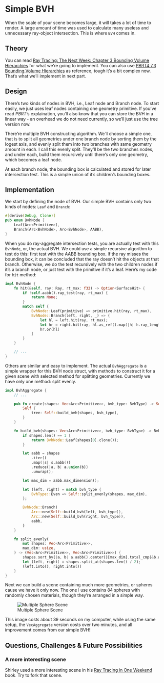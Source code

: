 # Simple BVH {#sec-simple-bvh}

When the scale of your scene becomes large, it will takes a lot of time to render. A large amount of time was used to calculate many useless and unnecessary ray-object intersection. This is where `BVH` comes in.

## Theory

You can read [Ray Tracing: The Next Week: Chapter 3 Bounding Volume Hierarchies](https://raytracing.github.io/books/RayTracingTheNextWeek.html#boundingvolumehierarchies) for what we're going to implement. You can also use [PBRT4 7.3 Bounding Volume Hierarchies](https://pbr-book.org/4ed/Primitives_and_Intersection_Acceleration/Bounding_Volume_Hierarchies.html) as reference, tough it's a bit complex now. That's what we'll implement in next part.

## Design

There's two kinds of nodes in BVH, i.e., Leaf node and Branch node. To start easily, we just uses leaf nodes containing one geometry primitive. If you've read *PBRT*'s explaination, you'll also know that you can store the BVH in a linear way - an overhead we do not need currently, so we'll just use the tree version now.

There're multiple BVH constructing algorithm. We'll choose a simple one, that is to split all geometries under one branch node by sorting them by the logest axis, and evenly split them into two branches with same geometry amount in each. I call this evenly split. They'll be the two branches nodes, and under each, build them recursively until there's only one geometry, which becomes a leaf node.

At each branch node, the bounding box is calculated and stored for later intersection test. This is a simple union of it's children's bounding boxes.

## Implementation

We start by defining the node of BVH. Our simple BVH contains only two kinds of nodes: `Leaf` and `Branch`:

```Rust
#[derive(Debug, Clone)]
pub enum BvhNode {
    Leaf(Arc<Primitive>),
    Branch(Arc<BvhNode>, Arc<BvhNode>, AABB),
}
```

When you do ray-aggregate intersection tests, you are actually test with this `BvhNode`, or, the actual BVH. We could use a simple recursive algorithm to test do this: first test with the AABB bounding box. If the ray misses the bounding box, it can be concluded that the ray doesn't hit the objects at that branch. Otherwise, we do the test recursively with the two children nodes if it's a branch node, or just test with the primitive if it's a leaf. Here's my code for `hit` method:

```Rust
impl BvhNode {
    fn hit(&self, ray: Ray, rt_max: f32) -> Option<SurfaceHit> {
        if !self.aabb().ray_test(ray, rt_max) {
            return None;
        }
        match self {
            BvhNode::Leaf(primitive) => primitive.hit(ray, rt_max),
            BvhNode::Branch(left, right, _) => {
                let hl = left.hit(ray, rt_max);
                let hr = right.hit(ray, hl.as_ref().map(|h| h.ray_length).unwrap_or(rt_max));
                hr.or(hl)
            }
        }
    }

    // ...
}
```

Others are similar and easy to implement. The actual `BvhAggregate` is a simple wrapper for this BVH node struct, with methods to construct it for a given scene with selected method for splitting geometries. Currently we have only one method: split evenly.

```Rust
impl BvhAggregate {
    // ...

    pub fn create(shapes: Vec<Arc<Primitive>>, bvh_type: BvhType) -> Self {
        Self {
            tree: Self::build_bvh(shapes, bvh_type),
        }
    }

    fn build_bvh(shapes: Vec<Arc<Primitive>>, bvh_type: BvhType) -> BvhNode {
        if shapes.len() == 1 {
            return BvhNode::Leaf(shapes[0].clone());
        }

        let aabb = shapes
            .iter()
            .map(|s| s.aabb())
            .reduce(|a, b| a.union(b))
            .unwrap();

        let max_dim = aabb.max_dimension();

        let (left, right) = match bvh_type {
            BvhType::Even => Self::split_evenly(shapes, max_dim),
        };

        BvhNode::Branch(
            Arc::new(Self::build_bvh(left, bvh_type)),
            Arc::new(Self::build_bvh(right, bvh_type)),
            aabb,
        )
    }

    fn split_evenly(
        mut shapes: Vec<Arc<Primitive>>,
        max_dim: usize,
    ) -> (Vec<Arc<Primitive>>, Vec<Arc<Primitive>>) {
        shapes.sort_by(|a, b| a.aabb().center()[max_dim].total_cmp(&b.aabb().center()[max_dim]));
        let (left, right) = shapes.split_at(shapes.len() / 2);
        (left.into(), right.into())
    }
}

```

Next we can build a scene containing much more geometries, or spheres cause we have it only now. The one I use contains 84 spheres with randomly chosen materials, though they're arranged in a simple way.

![Multiple Sphere Scene](../images/p1c8/multi_sphere_bvh.png){fig-align="center"}

This image costs about 39 seconds on my computer, while using the same setup, the `VecAggregate` version costs over two minutes, and all improvement comes from our simple BVH!

## Questions, Challenges & Future Possibilities {#sec-p1c8-qcfp}

### A more interesting scene {#sec-p1c4-qcfp-inter-multi-sphere}

Shirley used a more interesting scene in his [Ray Tracing in One Weekend](https://raytracing.github.io/books/RayTracingInOneWeekend.html#wherenext?/afinalrender) book. Try to fork that scene.
